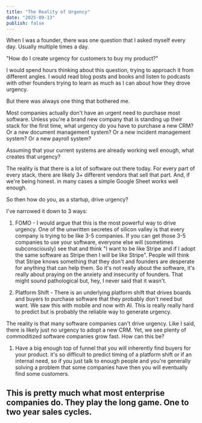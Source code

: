 ```yaml
---
title: "The Reality of Urgency"
date: "2025-09-13"
publish: false
---
```


When I was a founder, there was one question that I asked myself every day. Usually multiple times a day.

"How do I create urgency for customers to buy my product?"

I would spend hours thinking about this question, trying to approach it from different angles. I would read blog posts and books and listen to podcasts with other founders trying to learn as much as I can about how they drove urgency.

But there was always one thing that bothered me.

Most companies actually don't have an urgent need to purchase most software. Unless you're a brand new company that is standing up their stack for the first time, what urgency do you have to purchase a new CRM? Or a new document management system? Or a new incident management system? Or a new payroll system?

Assuming that your current systems are already working well enough, what creates that urgency?

The reality is that there is a lot of software out there today. For every part of every stack, there are likely 3+ different vendors that sell that part. And, if we're being honest. in many cases a simple Google Sheet works well enough.

So then how do you, as a startup, drive urgency?

I've narrowed it down to 3 ways:

1. FOMO - I would argue that this is the most powerful way to drive urgency. One of the unwritten secretes of silicon valley is that every company is trying to be like 3-5 companies. If you can get those 3-5 companies to use your software, everyone else will (sometimes subconsciously) see that and think "I want to be like Stripe and if I adopt the same software as Stripe then I will be like Stripe". People will think that Stripe knows something that they don't and founders are desperate for anything that can help them. So it's not really about the software, it's really about praying on the anxiety and insecurity of founders. That might sound pathological but, hey, I never said that it wasn't.

2. Platform Shift - There is an underlying platform shift that drives boards and buyers to purchase software that they probably don't need but want. We saw this with mobile and now with AI. This is really really hard to predict but is probably the reliable way to generate urgency.

The reality is that many software companies can't drive urgency. Like I said, there is likely just no urgency to adopt a new CRM. Yet, we see plenty of commoditized software companies grow fast. How can this be?
                
1. Have a big enough top of funnel that you will inherently find buyers for your product. it's so difficult to predict timing of a platform shift or if an internal need, so if you just talk to enough people and you're generally solving a problem that some companies have then you will eventually find some customers.

## This is pretty much what most enterprise companies do. They play the long game. One to two year sales cycles.
